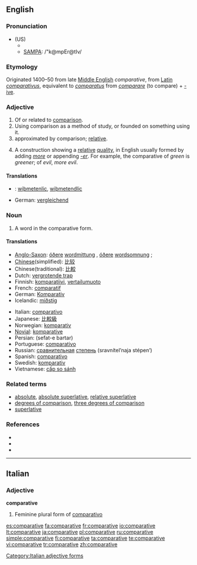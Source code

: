 ==English==

===Pronunciation===
* (US)
** {{IPA|/ˈkəmpɛɹətɪv/}}
** [[w:SAMPA_chart_for_English|SAMPA]]: /"k@mpEr@tIv/

===Etymology===
Originated 1400–50 from late [[Middle English]] ''comparative'', from [[Latin]] ''[[comparativus]]'', equivalent to ''[[comparatus]]'' from ''[[comparare]]'' (to compare) + [[-ive]].

===Adjective===
{{en-adj}}

# Of or related to [[comparison]].
# Using comparison as a method of study, or founded on something using it.
# approximated by comparison; [[relative]].
# {{grammar}} A construction showing a [[relative]] [[quality]], in English usually formed by adding ''[[more]]'' or appending ''[[-er]]''. For example, the comparative of ''green'' is ''greener''; of ''evil'', ''more evil''.

====Translations====
{{checktrans}}
* {{ttbc|Anglo-Saxon}}: [[wiþmetenlic]], [[wiþmetendlic]]
* German: [[vergleichend]]

===Noun===
{{wikipedia}}
{{en-noun}}

# {{grammar}} A word in the comparative form.

====Translations====
{{trans-top|word in comparative form}}
* [[Anglo-Saxon]]: [[óðer]]e [[wordmittung]] {{f}}, [[óðer]]e [[wordsomnung]] {{f}};
* [[Chinese]](simplified): [[比较]]
* Chinese(traditional): [[比較]]
* Dutch: [[vergrotende trap]] {{m}}
* Finnish: [[komparatiivi]], [[vertailumuoto]]
* French: [[comparatif]] {{m}}
* German: [[Komparativ]] {{m}}
* Icelandic: [[miðstig]] {{n}}
{{trans-mid}}
* Italian: [[comparativo]]
* Japanese: [[比較級]]
* Norwegian: [[komparativ]]
* [[Novial]]: [[komparative]]
* Persian: {{fa-Arab|[[صفت برتر]]}} (sefat-e bartar)
* Portuguese: [[comparativo]] {{m}}
* Russian: [[сравнительный|сравнительная]] [[степень]] (sravnítel’naja stépen’) {{f}}
* Spanish: [[comparativo]] {{m}}
* Swedish: [[komparativ]] {{n}}
* Vietnamese: [[cấp so sánh]]
{{trans-bottom}}

===Related terms===
* [[absolute]], [[absolute superlative]], [[relative superlative]]
* [[degrees of comparison]], [[three degrees of comparison]]
* [[superlative]]

===References===
* {{R:American Heritage 2000|comparative}}
* {{R:Dictionary.com|comparative}}
* {{R:WordNet 2003|comparative}}

----

==Italian==

===Adjective===
'''comparative''' {{f}}

# Feminine plural form of [[comparativo]]

[[Category:Italian adjective forms]]

[[es:comparative]]
[[fa:comparative]]
[[fr:comparative]]
[[io:comparative]]
[[lt:comparative]]
[[ja:comparative]]
[[pl:comparative]]
[[ru:comparative]]
[[simple:comparative]]
[[fi:comparative]]
[[ta:comparative]]
[[te:comparative]]
[[vi:comparative]]
[[tr:comparative]]
[[zh:comparative]]